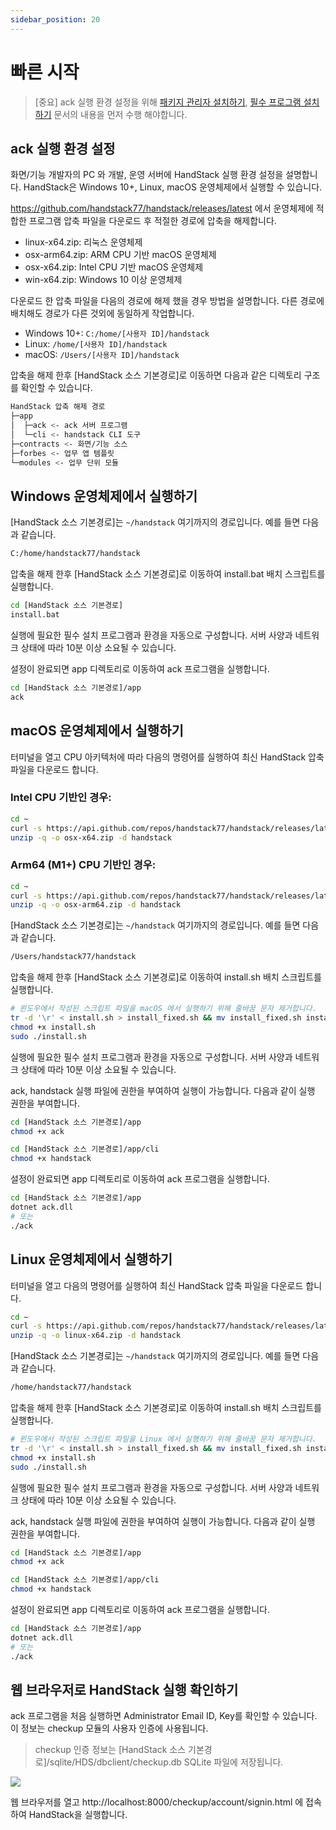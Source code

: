 ```yaml
---
sidebar_position: 20
---
```


# 빠른 시작

> [중요] ack 실행 환경 설정을 위해 [패키지 관리자 설치하기](/docs/startup/install/패키지-관리자-설치하기), [필수 프로그램 설치하기](/docs/startup/install/필수-프로그램-설치하기) 문서의 내용을 먼저 수행 해야합니다.

## ack 실행 환경 설정

화면/기능 개발자의 PC 와 개발, 운영 서버에 HandStack 실행 환경 설정을 설명합니다. HandStack은 Windows 10+, Linux, macOS 운영체제에서 실행할 수 있습니다.

https://github.com/handstack77/handstack/releases/latest 에서 운영체제에 적합한 프로그램 압축 파일을 다운로드 후 적절한 경로에 압축을 해제합니다.

* linux-x64.zip: 리눅스 운영체제
* osx-arm64.zip: ARM CPU 기반 macOS 운영체제
* osx-x64.zip: Intel CPU 기반 macOS 운영체제
* win-x64.zip: Windows 10 이상 운영체제

다운로드 한 압축 파일을 다음의 경로에 해제 했을 경우 방법을 설명합니다. 다른 경로에 배치해도 경로가 다른 것외에 동일하게 작업합니다.

- Windows 10+: `C:/home/[사용자 ID]/handstack`
- Linux: `/home/[사용자 ID]/handstack`
- macOS: `/Users/[사용자 ID]/handstack`

압축을 해제 한후 [HandStack 소스 기본경로]로 이동하면 다음과 같은 디렉토리 구조를 확인할 수 있습니다.

```bash
HandStack 압축 해제 경로
├─app
│  ├─ack <- ack 서버 프로그램
│  └─cli <- handstack CLI 도구
├─contracts <- 화면/기능 소스
├─forbes <- 업무 앱 템플릿
└─modules <- 업무 단위 모듈
```

## Windows 운영체제에서 실행하기

[HandStack 소스 기본경로]는 `~/handstack` 여기까지의 경로입니다. 예를 들면 다음과 같습니다.

```bash
C:/home/handstack77/handstack
```

압축을 해제 한후 [HandStack 소스 기본경로]로 이동하여 install.bat 배치 스크립트를 실행합니다.
```bash
cd [HandStack 소스 기본경로]
install.bat
```

실행에 필요한 필수 설치 프로그램과 환경을 자동으로 구성합니다. 서버 사양과 네트워크 상태에 따라 10분 이상 소요될 수 있습니다.

설정이 완료되면 app 디렉토리로 이동하여 ack 프로그램을 실행합니다.
```bash
cd [HandStack 소스 기본경로]/app
ack
```

## macOS 운영체제에서 실행하기

터미널을 열고 CPU 아키텍처에 따라 다음의 명령어를 실행하여 최신 HandStack 압축 파일을 다운로드 합니다.

### Intel CPU 기반인 경우:

```bash
cd ~
curl -s https://api.github.com/repos/handstack77/handstack/releases/latest | grep "browser_download_url.*osx-x64.zip" | cut -d : -f 2,3 | tr -d \" | xargs -n 1 curl -L -o osx-x64.zip
unzip -q -o osx-x64.zip -d handstack
```

### Arm64 (M1+) CPU 기반인 경우:

```bash
cd ~
curl -s https://api.github.com/repos/handstack77/handstack/releases/latest | grep "browser_download_url.*osx-arm64.zip" | cut -d : -f 2,3 | tr -d \" | xargs -n 1 curl -L -o osx-arm64.zip
unzip -q -o osx-arm64.zip -d handstack
```

[HandStack 소스 기본경로]는 `~/handstack` 여기까지의 경로입니다. 예를 들면 다음과 같습니다.

```bash
/Users/handstack77/handstack
```

압축을 해제 한후 [HandStack 소스 기본경로]로 이동하여 install.sh 배치 스크립트를 실행합니다.
```bash
# 윈도우에서 작성된 스크립트 파일을 macOS 에서 실행하기 위해 줄바꿈 문자 제거합니다.
tr -d '\r' < install.sh > install_fixed.sh && mv install_fixed.sh install.sh
chmod +x install.sh
sudo ./install.sh
```

실행에 필요한 필수 설치 프로그램과 환경을 자동으로 구성합니다. 서버 사양과 네트워크 상태에 따라 10분 이상 소요될 수 있습니다.

ack, handstack 실행 파일에 권한을 부여하여 실행이 가능합니다. 다음과 같이 실행 권한을 부여합니다.

```bash
cd [HandStack 소스 기본경로]/app
chmod +x ack

cd [HandStack 소스 기본경로]/app/cli
chmod +x handstack
```

설정이 완료되면 app 디렉토리로 이동하여 ack 프로그램을 실행합니다.

```bash
cd [HandStack 소스 기본경로]/app
dotnet ack.dll
# 또는
./ack
```

## Linux 운영체제에서 실행하기

터미널을 열고 다음의 명령어를 실행하여 최신 HandStack 압축 파일을 다운로드 합니다.

```bash
cd ~
curl -s https://api.github.com/repos/handstack77/handstack/releases/latest | grep "browser_download_url.*linux-x64.zip" | cut -d : -f 2,3 | tr -d \" | xargs -n 1 curl -L -o linux-x64.zip
unzip -q -o linux-x64.zip -d handstack
```

[HandStack 소스 기본경로]는 `~/handstack` 여기까지의 경로입니다. 예를 들면 다음과 같습니다.

```bash
/home/handstack77/handstack
```

압축을 해제 한후 [HandStack 소스 기본경로]로 이동하여 install.sh 배치 스크립트를 실행합니다.
```bash
# 윈도우에서 작성된 스크립트 파일을 Linux 에서 실행하기 위해 줄바꿈 문자 제거합니다.
tr -d '\r' < install.sh > install_fixed.sh && mv install_fixed.sh install.sh
chmod +x install.sh
sudo ./install.sh
```

실행에 필요한 필수 설치 프로그램과 환경을 자동으로 구성합니다. 서버 사양과 네트워크 상태에 따라 10분 이상 소요될 수 있습니다.

ack, handstack 실행 파일에 권한을 부여하여 실행이 가능합니다. 다음과 같이 실행 권한을 부여합니다.

```bash
cd [HandStack 소스 기본경로]/app
chmod +x ack

cd [HandStack 소스 기본경로]/app/cli
chmod +x handstack
```

설정이 완료되면 app 디렉토리로 이동하여 ack 프로그램을 실행합니다.

```bash
cd [HandStack 소스 기본경로]/app
dotnet ack.dll
# 또는
./ack
```

## 웹 브라우저로 HandStack 실행 확인하기

ack 프로그램을 처음 실행하면 Administrator Email ID, Key를 확인할 수 있습니다. 이 정보는 checkup 모듈의 사용자 인증에 사용됩니다.

> checkup 인증 정보는 [HandStack 소스 기본경로]/sqlite/HDS/dbclient/checkup.db SQLite 파일에 저장됩니다.

![](img/start-ack.png)

웹 브라우저를 열고 http://localhost:8000/checkup/account/signin.html 에 접속하여 HandStack을 실행합니다.